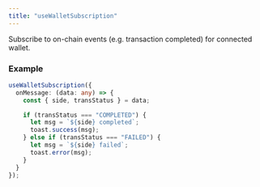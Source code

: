 ```yaml
---
title: "useWalletSubscription"
---
```


Subscribe to on-chain events (e.g. transaction completed) for connected wallet.

### Example

```ts
useWalletSubscription({
  onMessage: (data: any) => {
    const { side, transStatus } = data;

    if (transStatus === "COMPLETED") {
      let msg = `${side} completed`;
      toast.success(msg);
    } else if (transStatus === "FAILED") {
      let msg = `${side} failed`;
      toast.error(msg);
    }
  }
});
```
